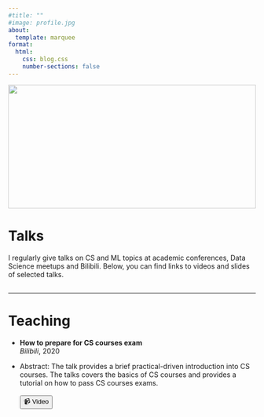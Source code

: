 ```yaml
---
#title: ""
#image: profile.jpg
about:
  template: marquee
format:
  html:
    css: blog.css
    number-sections: false
---
```


```{=html}
<div class="container">
  <div style="width:100%;height:0; padding-top:50%;position:relative;">
    <img src="img/sideface.jpeg" style="width:100%; opacity:0.8; position:absolute; top:0; left:0">
  </div>  
  <div class="content">
    <h1>Talks</h1>
    <p><span class="cover-desc" style="color:var(--page-desc-color)">I regularly give talks on CS and ML topics at academic conferences, Data Science meetups and Bilibili. Below, you can find links to videos and slides of selected talks.</span></p>
  </div>
</div>


<hr style="height:1px; visibility:hidden;" />
<hr style="height:1px;border-width:0;color:rgb(50,50,50);background-color:rgb(50,50,50)">

<a id="PART_3"></a>
```

# Teaching

- **How to prepare for CS courses exam** <br/>
*Bilibili*, 2020 

- Abstract: The talk provides a brief practical-driven introduction into CS courses. The talks covers the basics of CS courses and provides a tutorial on how to pass CS courses exams. <br/><br/>
<button class="btn" onclick="window.open('https://space.bilibili.com/2678434?spm_id_from=333.1007.0.0')" type="button">&#128249; Video</button>


<!--ul>
    <li>
    <b>Using Conda for Package and Environment Management</b>
    <dd><bb>Seminar on Applied Predictive Analytics at HU Berlin, 2021</bb></dd>
    </li>
</ul>
<ul class="no-bullets">
  <span id="dots6"></span>
  <li><span id="abs6"><p></p><b>Abstract:</b> The talk provides a brief practical-driven introduction into using Conda for package and environment management in Python-based data science projects. The talks covers the basics of package and environment management and provides a tutorial on the basic Conda functionality.</span></li>
  <li>
    <button class="btn" onclick="window.open('https://kozodoi.me/talks/APA_2021.pdf')" type="button">&#128202; Slides</button>
    <button class="btn" onclick="window.open('https://bilibili.com')" type="button">&#128249; Video</button>
  </li>
</ul>
<p></p-->


